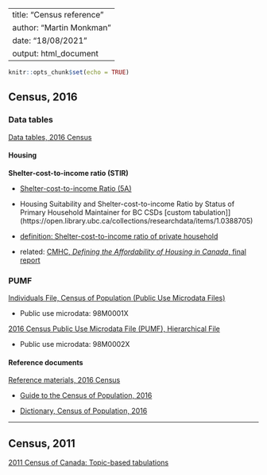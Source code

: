 <!--
Copyright 2021 Province of British Columbia

This work is licensed under the Creative Commons Attribution 4.0 International License.
To view a copy of this license, visit http://creativecommons.org/licenses/by/4.0/.
-->


---
title: "Census reference"
author: "Martin Monkman"
date: "18/08/2021"
output: html_document
---


```r
knitr::opts_chunk$set(echo = TRUE)
```

## Census, 2016

### Data tables

[Data tables, 2016 Census](http://www12.statcan.gc.ca/census-recensement/2016/dp-pd/dt-td/index-eng.cfm)

#### Housing 

**Shelter-cost-to-income ratio (STIR)**

* [Shelter-cost-to-income Ratio (5A)](http://www12.statcan.gc.ca/census-recensement/2016/dp-pd/dt-td/Rp-eng.cfm?TABID=4&LANG=E&A=R&APATH=3&DETAIL=0&DIM=0&FL=A&FREE=0&GC=01&GL=-1&GID=1257309&GK=1&GRP=1&O=D&PID=110573&PRID=10&PTYPE=109445&S=0&SHOWALL=0&SUB=0&Temporal=2017&THEME=121&VID=0&VNAMEE=&VNAMEF=&D1=0&D2=0&D3=0&D4=0&D5=0&D6=0)

* Housing Suitability and Shelter-cost-to-income Ratio by Status of Primary Household Maintainer for BC CSDs [custom tabulation]](https://open.library.ubc.ca/collections/researchdata/items/1.0388705)

* [definition: Shelter-cost-to-income ratio of private household](https://www23.statcan.gc.ca/imdb/p3Var.pl?Function=DEC&Id=103407)

* related: [CMHC, _Defining the Affordability of Housing in Canada_, final report](https://eppdscrmssa01.blob.core.windows.net/cmhcprodcontainer/sf/project/archive/research_2/defining_affordability_of-housing-in-canada.pdf)


### PUMF

[Individuals File, Census of Population (Public Use Microdata Files)](https://www150.statcan.gc.ca/n1/en/catalogue/98M0001X)

* Public use microdata: 98M0001X

[2016 Census Public Use Microdata File (PUMF), Hierarchical File](https://www150.statcan.gc.ca/n1/en/catalogue/98M0002X)

* Public use microdata: 98M0002X


#### Reference documents


[Reference materials, 2016 Census](https://www12.statcan.gc.ca/census-recensement/2016/ref/index-eng.cfm)

* [Guide to the Census of Population, 2016](https://www12.statcan.gc.ca/census-recensement/2016/ref/98-304/index-eng.cfm)


* [Dictionary, Census of Population, 2016](https://www12.statcan.gc.ca/census-recensement/2016/ref/dict/index-eng.cfm)


---

## Census, 2011

[2011 Census of Canada: Topic-based tabulations](http://www12.statcan.gc.ca/census-recensement/2011/dp-pd/tbt-tt/Index-eng.cfm)

